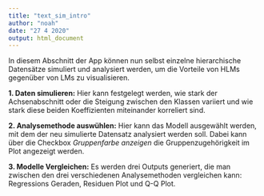 ```yaml
---
title: "text_sim_intro"
author: "noah"
date: "27 4 2020"
output: html_document
---
```


In diesem Abschnitt der App können nun selbst einzelne hierarchische Datensätze simuliert und analysiert werden, um die Vorteile von HLMs gegenüber von LMs zu visualisieren.


**1. Daten simulieren:** Hier kann festgelegt werden, wie stark der Achsenabschnitt oder die Steigung zwischen den Klassen variiert und wie stark diese beiden Koeffizienten miteinander korreliert sind.

**2. Analysemethode auswühlen:** Hier kann das Modell ausgewählt werden, mit dem der neu simulierte Datensatz analysiert werden soll. Dabei kann über die Checkbox *Gruppenfarbe anzeigen* die Gruppenzugehörigkeit im Plot angezeigt werden.

**3. Modelle Vergleichen:** Es werden drei Outputs generiert, die man zwischen den drei verschiedenen Analysemethoden vergleichen kann: Regressions Geraden, Residuen Plot und Q-Q Plot. 
